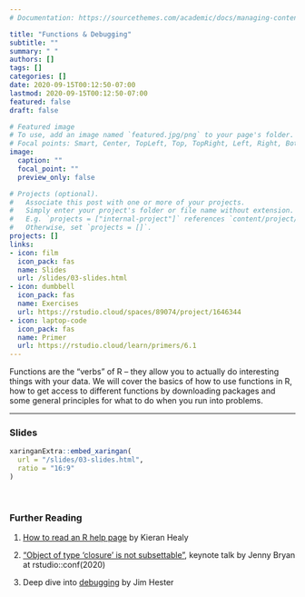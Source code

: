 ```yaml
---
# Documentation: https://sourcethemes.com/academic/docs/managing-content/

title: "Functions & Debugging"
subtitle: ""
summary: " "
authors: []
tags: []
categories: []
date: 2020-09-15T00:12:50-07:00
lastmod: 2020-09-15T00:12:50-07:00
featured: false
draft: false

# Featured image
# To use, add an image named `featured.jpg/png` to your page's folder.
# Focal points: Smart, Center, TopLeft, Top, TopRight, Left, Right, BottomLeft, Bottom, BottomRight.
image:
  caption: ""
  focal_point: ""
  preview_only: false

# Projects (optional).
#   Associate this post with one or more of your projects.
#   Simply enter your project's folder or file name without extension.
#   E.g. `projects = ["internal-project"]` references `content/project/deep-learning/index.md`.
#   Otherwise, set `projects = []`.
projects: []
links:
- icon: film
  icon_pack: fas
  name: Slides
  url: /slides/03-slides.html
- icon: dumbbell
  icon_pack: fas
  name: Exercises
  url: https://rstudio.cloud/spaces/89074/project/1646344
- icon: laptop-code
  icon_pack: fas
  name: Primer
  url: https://rstudio.cloud/learn/primers/6.1
---
```


Functions are the "verbs" of R -- they allow you to actually do interesting things with your data. We will cover the basics of how to use functions in R, how to get access to different functions by downloading packages and some general principles for what to do when you run into problems.

***

### Slides

```r
xaringanExtra::embed_xaringan(
  url = "/slides/03-slides.html",
  ratio = "16:9"
)
```

<br>

### Further Reading

:::book
1. [How to read an R help page](https://socviz.co/appendix.html#a-little-more-about-r) by Kieran Healy

2. ["Object of type 'closure' is not subsettable"](https://rstudio.com/resources/rstudioconf-2020/object-of-type-closure-is-not-subsettable/), keynote talk by Jenny Bryan at rstudio::conf(2020)

3. Deep dive into [debugging](https://rstudio-conf-2020.github.io/what-they-forgot/materials/debugging.pdf) by Jim Hester
:::
